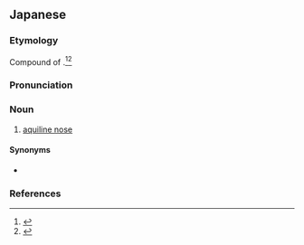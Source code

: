 ==Japanese==
{{ja-kanjitab|わし|はな|k2=ばな|r=y|yomi=k}}

===Etymology===
Compound of {{ja-compound|鷲|わし|t1=eagle|鼻|はな|t2=nose}}.<ref name="DJR">{{R:Daijirin}}</ref><ref name="DJS">{{R:Daijisen}}</ref>  {{rendaku2|sort=わしばな|hana|bana}}

===Pronunciation===
{{ja-pron|yomi=k|わしばな|acc=0|acc_ref=DJR}}

===Noun===
{{ja-noun|わしばな}}

# [[aquiline nose]]

====Synonyms====
* {{ja-r|段%鼻|だん%ばな}}

===References===
<references/>
